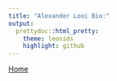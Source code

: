 ```yaml
---
title: "Alexander Looi Bio:"
output:
  prettydoc::html_pretty:
    theme: leonids
    highlight: github
---
```


[Home](https://looixiv.github.io/Wedding.html)